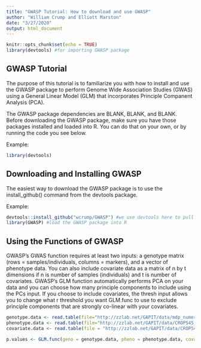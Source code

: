```yaml
---
title: "GWASP Tutorial: How to download and use GWASP"
author: "William Crump and Elliott Marston"
date: "3/27/2020"
output: html_document
---
```


```r
knitr::opts_chunk$set(echo = TRUE)
library(devtools) #for importing GWASP package

```

## GWASP Tutorial

The purpose of this tutorial is to familiarize you with how to install and use the GWASP package to perform Genome Wide Association Studies (GWAS) using a General Linear Model (GLM) that incorporates Principle Companent Analysis (PCA). 

The GWASP package dependencies are BLANK, BLANK, and BLANK. Before downloading the GWASP package, make sure you have those packages installed and loaded into R. You can do that on your own, or by running the code you see below.

Example:
```r
library(devtools)
```

## Downloading and Installing GWASP

The easiest way to download the GWASP package is to use the install_github() command from the devtools package. 

Example: 
```r
devtools::install_github("wcrump/GWASP") #we use devtools here to pull our GWASP package from Github
library(GWASP) #load the GWASP package into R
```

## Using the Functions of GWASP

GWASP's GWAS function requires at least two inputs: a genotype matrix (rows = samples/individuals, columns = markers), and a vector of phenotype data. You can also include covariate data as a matrix of n by t dimensions if n is number of samples (individuals) and t is number of covariates. GWASP's GLM function automatically performs PCA on your data and you can choose how many principle components to include using the PCs input. If you choose to include covariates, the thresh input allows you to change what r threshold you want GLM.func to use to exclude principle components that are strongly co-linear with your covariates.

```r
genotype.data <- read.table(file="http://zzlab.net/GAPIT/data/mdp_numeric.txt",head=T)
phenotype.data <- read.table(file="http://zzlab.net/GAPIT/data/CROP545_Phenotype.txt",head=T)
covariate.data <- read.table(file = "http://zzlab.net/GAPIT/data/CROP545_Covariates.txt", head = T)

p.values <- GLM.func(geno = genotype.data, pheno = phenotype.data, covariates = covariate.data, PCs = 1, thresh = 0.2)
```
